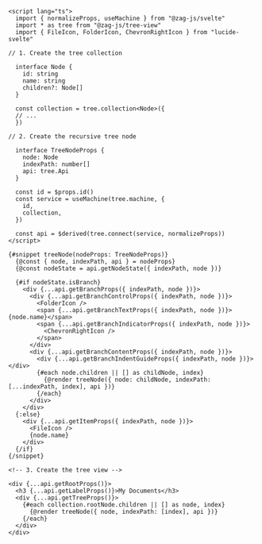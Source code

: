 ```svelte
<script lang="ts">
  import { normalizeProps, useMachine } from "@zag-js/svelte"
  import * as tree from "@zag-js/tree-view"
  import { FileIcon, FolderIcon, ChevronRightIcon } from "lucide-svelte"

// 1. Create the tree collection

  interface Node {
    id: string
    name: string
    children?: Node[]
  }

  const collection = tree.collection<Node>({
  // ...
  })

// 2. Create the recursive tree node

  interface TreeNodeProps {
    node: Node
    indexPath: number[]
    api: tree.Api
  }

  const id = $props.id()
  const service = useMachine(tree.machine, {
    id,
    collection,
  })

  const api = $derived(tree.connect(service, normalizeProps))
</script>

{#snippet treeNode(nodeProps: TreeNodeProps)}
  {@const { node, indexPath, api } = nodeProps}
  {@const nodeState = api.getNodeState({ indexPath, node })}

  {#if nodeState.isBranch}
    <div {...api.getBranchProps({ indexPath, node })}>
      <div {...api.getBranchControlProps({ indexPath, node })}>
        <FolderIcon />
        <span {...api.getBranchTextProps({ indexPath, node })}>{node.name}</span>
        <span {...api.getBranchIndicatorProps({ indexPath, node })}>
          <ChevronRightIcon />
        </span>
      </div>
      <div {...api.getBranchContentProps({ indexPath, node })}>
        <div {...api.getBranchIndentGuideProps({ indexPath, node })}></div>
        {#each node.children || [] as childNode, index}
          {@render treeNode({ node: childNode, indexPath: [...indexPath, index], api })}
        {/each}
      </div>
    </div>
  {:else}
    <div {...api.getItemProps({ indexPath, node })}>
      <FileIcon />
      {node.name}
    </div>
  {/if}
{/snippet}

<!-- 3. Create the tree view -->

<div {...api.getRootProps()}>
  <h3 {...api.getLabelProps()}>My Documents</h3>
  <div {...api.getTreeProps()}>
    {#each collection.rootNode.children || [] as node, index}
      {@render treeNode({ node, indexPath: [index], api })}
    {/each}
  </div>
</div>

```
